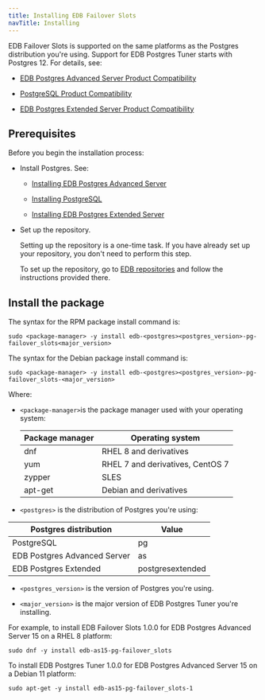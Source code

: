 ```yaml
---
title: Installing EDB Failover Slots 
navTitle: Installing
---
```


EDB Failover Slots is supported on the same platforms as the Postgres distribution you're using. Support for EDB Postgres Tuner starts with Postgres 12. For details, see:
- [EDB Postgres Advanced Server Product Compatibility](https://www.enterprisedb.com/platform-compatibility#epas)

- [PostgreSQL Product Compatibility](https://www.enterprisedb.com/resources/platform-compatibility#pg)
- [EDB Postgres Extended Server Product Compatibility](https://www.enterprisedb.com/resources/platform-compatibility#epas_extended)

## Prerequisites

Before you begin the installation process:

- Install Postgres. See:
  - [Installing EDB Postgres Advanced Server](/epas/latest/installing/)

  - [Installing PostgreSQL](https://www.postgresql.org/download/) 

  - [Installing EDB Postgres Extended Server](/pge/latest/installing/)

- Set up the repository.

  Setting up the repository is a one-time task. If you have already set up your repository, you don't need to perform this step.

  To set up the repository, go to [EDB repositories](https://www.enterprisedb.com/repos-downloads) and follow the instructions provided there.



## Install the package

The syntax for the RPM package install command is:

```shell
sudo <package-manager> -y install edb-<postgres><postgres_version>-pg-failover_slots<major_version>
```

The syntax for the Debian package install command is:

```shell
sudo <package-manager> -y install edb-<postgres><postgres_version>-pg-failover_slots-<major_version>
```

Where: 
- `<package-manager>`is the package manager used with your operating system:

  | Package manager |             Operating system     |
  | --------------- | -------------------------------- |
  | dnf             | RHEL 8 and derivatives           |
  | yum             | RHEL 7 and derivatives, CentOS 7 |
  | zypper          | SLES                             |
  | apt-get         | Debian and derivatives           |

- `<postgres>` is the distribution of Postgres you're using:

 |    Postgres distribution     |   Value    |
 | ---------------------------- | ---------- |
 | PostgreSQL                   | pg         |
 | EDB Postgres Advanced Server | as         |
 | EDB Postgres Extended        | postgresextended |

- `<postgres_version>` is the version of Postgres you're using.

- `<major_version>` is the major version of EDB Postgres Tuner you're installing. 

For example, to install EDB Failover Slots 1.0.0 for EDB Postgres Advanced Server 15 on a RHEL 8 platform:

```shell
sudo dnf -y install edb-as15-pg-failover_slots
```

To install EDB Postgres Tuner 1.0.0 for EDB Postgres Advanced Server 15 on a Debian 11 platform:

```shell
sudo apt-get -y install edb-as15-pg-failover_slots-1
```

